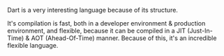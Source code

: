Dart is a very interesting language because of its structure.

It's compilation is fast, both in a developer environment & production environment, and flexible, because it can be compiled in a JIT (Just-In-Time) & AOT (Ahead-Of-Time) manner.
Because of this, it's an incredible flexible language.
